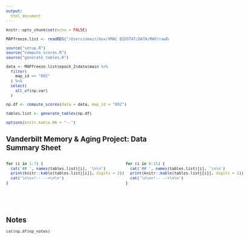 ```yaml
---
output:
  html_document
---
```


<style type="text/css">
  body{
    font-size:  9pt;
  }
  h1{
    font-size: 14pt;
  }
  h2,h3,h4,h5,h6{
    font-size: 12pt;
  }
</style>

```r
knitr::opts_chunk$set(echo = FALSE)

MAPfreeze.list <- readRDS("/Users/omair/box/VMAC BIOSTAT/DATA/MAP/rawData/MAPfreeze_20201201.rds")

source("setup.R")
source("compute_scores.R")
source("generate_tables.R")

data <- MAPfreeze.list$epoch_2$data$main %>%
  filter(
    map_id == "002"
  ) %>%
  select(
    all_of(np.var)
  )

np.df <- compute_scores(data = data, map_id = "002")

tables.list <- generate_tables(np.df)

options(knitr.kable.NA = "--")
```

# Vanderbilt Memory & Aging Project: Data Summary Sheet

:::: {style="display: flex; justify-content: space-around;"}

::: {}

```r
for (i in 1:7) {
  cat('## ', names(tables.list)[i], '\n\n')
  print(knitr::kable(tables.list[[i]], digits = 2))
  cat('\n\n<!-- -->\n\n')
}
```

:::

::: {}

&nbsp; &nbsp; &nbsp; &nbsp; &nbsp; &nbsp; &nbsp;

:::

::: {}

```r
for (i in 8:15) {
  cat('## ', names(tables.list)[i], '\n\n')
  print(knitr::kable(tables.list[[i]], digits = 2))
  cat('\n\n<!-- -->\n\n')
}
```

:::

::::

# Notes

```r
cat(np.df$np_notes)
```

